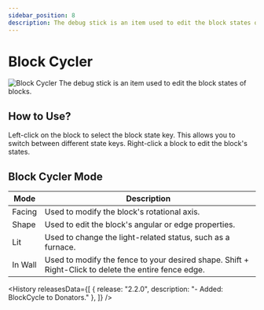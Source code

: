 ```yaml
---
sidebar_position: 8
description: The debug stick is an item used to edit the block states of blocks.
---
```



# Block Cycler
![Block Cycler](\img\doc\features\block_cycler\BLOCK_CYCLER.png)
The debug stick is an item used to edit the block states of blocks.

<GenMetaData
  keywords="Block Cycler, Debug Stick, Block States, lamalia Debug Stick, lamalia Block Cycler"
/>

## How to Use?
Left-click on the block to select the block state key. This allows you to switch between different state keys.
Right-click a block to edit the block's states.


## Block Cycler Mode
| Mode    | Description                                                                                      |
| ------- | ------------------------------------------------------------------------------------------------ |
| Facing  | Used to modify the block's rotational axis.                                                      |
| Shape   | Used to edit the block's angular or edge properties.                                             |
| Lit     | Used to change the light-related status, such as a furnace.                                      |
| In Wall | Used to modify the fence to your desired shape. Shift + Right-Click to delete the entire fence edge. |

<History releasesData={[
    { release: "2.2.0", description: "- Added: BlockCycle to Donators." },
  ]} />